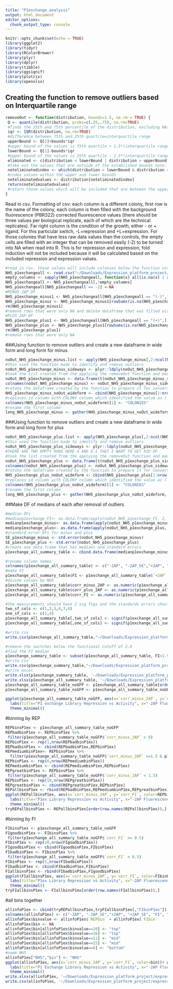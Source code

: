 ```yaml
---
title: "P1exchange_analysis"
output: html_document
editor_options: 
  chunk_output_type: console
---
```


```r
knitr::opts_chunk$set(echo = TRUE)
library(ggplot2)
library(tidyr)
library(RColorBrewer)
library(plyr)
library(dplyr)
library(tibble)
library(ggsignif)
library(plotrix)
library(openxlsx)
```

## Creating the function to remove outliers based on Interquartile range
```r
removeOut <- function(distribution, bounds=1.5, na.rm = TRUE) {
 Q <- quantile(distribution, probs=c(.25,.75), na.rm=TRUE) 
 #finds the 25th and 75th percentile of the distribution, excluding NAs
 iqr <- IQR(distribution, na.rm=TRUE)
 #difference between 75th and 25th quartile=interquartile range
 upperBound <- Q[2]+bounds*iqr
 #upper bound of the values is 75th quartile + 1.5*(interquartile range) note: that 1.5 can be varied by changing bound
 lowerBound <- Q[1]-bounds*iqr
 #upper bound of the values is 25th quartile - 1.5*(interquartile range)
 eliminated <- c(distribution < lowerBound | distribution > upperBound)
 #take out the values that are outside of the established bounds note: that 1.5 can be varied by changing bound
 noteliminatedindex <- which(distribution > lowerBound & distribution < upperBound)
 #index values within the upper and lower bounds
 noteliminatedvalues <- distribution[noteliminatedindex]
 return(noteliminatedvalues)
 #return those values which will be included that are between the upper and lower bounds 
}
```

Read in csv.
Formatting of csv: each column is a different colony, first row is the name of the colony, each column is then filled with the background fluorescence (PBR322) corrected fluorescence values (there should be three values per biological replicate, each of which are the technical replicates). Far right column is the condition of the growth, either - or + ligand. For this particular switch, -L=repression and +L=expression. For those colonies that have less raw data values than the controls, the empty cells are filled with an integer that can be removed easily (-2) to be turned into NA when read into R. 
This is for repression and expression, fold induction will not be included because it will be calculated based on the included repression and expression values.
```r
#read in csv, these values will include colonies below the function cut off which has been defined here as 2.0
NH5_p1exchangeall <- read.csv("~/Downloads/Expression_platform_project/expression_platform_files/P1exchange_data.csv", header=T)
empty_columns <- sapply(NH5_p1exchangeall, function(x) all(is.na(x) | x==""))
NH5_p1exchangeall <- NH5_p1exchangeall[,!empty_columns]
NH5_p1exchangeall[NH5_p1exchangeall == -2] <-NA
#MINUS 2AP DF
NH5_p1exchange_minus1 <- NH5_p1exchangeall[NH5_p1exchangeall == "(-)",]
NH5_p1exchange_minus <- NH5_p1exchange_minus1[rowSums(is.na(NH5_p1exchange_minus1)) !=ncol(NH5_p1exchange_minus1),]
rm(NH5_p1exchange_minus1)
#remove rows that were only NA and delete dataframe that was filled with NA only columns
#PLUS 2AP DF
NH5_p1exchange_plus1 <- NH5_p1exchangeall[NH5_p1exchangeall == "(+)",]
NH5_p1exchange_plus <- NH5_p1exchange_plus1[rowSums(is.na(NH5_p1exchange_plus1)) !=ncol(NH5_p1exchange_plus1),]
rm(NH5_p1exchange_plus1)
#remove rows that were only NA 
```

###Using function to remove outliers and create a new dataframe in wide form and long form for minus
```r
noOut_NH5_p1exchange_minus.list <- apply(NH5_p1exchange_minus[,2:ncol(NH5_p1exchange_minus)], 2, removeOut, na.rm=TRUE)
#this used the function made to identify and remove outliers 
noOut_NH5_p1exchange_minus_sideways <- plyr::ldply(noOut_NH5_p1exchange_minus.list, rbind)
#took the list created from the applying the removeOut function and made it into a dataframe 
noOut_NH5_p1exchange_minus <- data.frame(t(noOut_NH5_p1exchange_minus_sideways[-1]))
colnames(noOut_NH5_p1exchange_minus) <- noOut_NH5_p1exchange_minus_sideways[,1]
#rotate the dataframe created by the function to prepare it for converting to long form 
NH5_p1exchange_minus_noOut_wideform <- cbind(NH5_p1exchange_minus[1:nrow(noOut_NH5_p1exchange_minus),1], noOut_NH5_p1exchange_minus[,1:ncol(noOut_NH5_p1exchange_minus)])
#replaces id column with COLONY column which identified the value as (-) or (+)
colnames(NH5_p1exchange_minus_noOut_wideform)[1] <- "COLONIES"
#rename the first column 
long_NH5_p1exchange_minus <- gather(NH5_p1exchange_minus_noOut_wideform, Colony_Name, Fluorescence, -COLONIES)
```

###Using function to remove outliers and create a new dataframe in wide form and long form for plus
```r

noOut_NH5_p1exchange_plus.list <- apply(NH5_p1exchange_plus[,2:ncol(NH5_p1exchange_plus)], 2, removeOut, na.rm=TRUE)
#this used the function made to identify and remove outliers 
noOut_NH5_p1exchange_plus_sideways <- plyr::ldply(noOut_NH5_p1exchange_plus.list, rbind)
#THERE ARE TWO EMPTY ROWS HERE X AND X.1 THAT I WANT TO GET RID OF 
#took the list created from the applying the removeOut function and made it into a dataframe 
noOut_NH5_p1exchange_plus <- data.frame(t(noOut_NH5_p1exchange_plus_sideways[-1]))
colnames(noOut_NH5_p1exchange_plus) <- noOut_NH5_p1exchange_plus_sideways[,1]
#rotate the dataframe created by the function to prepare it for converting to long form 
NH5_p1exchange_plus_noOut_wideform <- cbind(NH5_p1exchange_plus[1:nrow(noOut_NH5_p1exchange_plus),1], noOut_NH5_p1exchange_plus[,1:ncol(noOut_NH5_p1exchange_plus)])
#replaces id column with COLONY column which identified the value as (-) or (+)
colnames(NH5_p1exchange_plus_noOut_wideform)[1] <- "COLONIES"
#rename the first column 
long_NH5_p1exchange_plus <- gather(NH5_p1exchange_plus_noOut_wideform, Colony_Name, Fluorescence, -COLONIES)
```

##Make DF of medians of each after removal of outliers 
```r
#median DFs
#medianp1exchange_FI<- as.data.frame(apply(noOut_NH5_p1exchange_FI, 2, median, na.rm=TRUE))
medianp1exchange_minus<- as.data.frame(apply(noOut_NH5_p1exchange_minus, 2, median, na.rm=TRUE))
medianp1exchange_plus<- as.data.frame(apply(noOut_NH5_p1exchange_plus, 2, median, na.rm=TRUE))
#standard error DFs for minus and plus
SE_p1exchange_minus <- std.error(noOut_NH5_p1exchange_minus)
SE_p1exchange_plus <- std.error(noOut_NH5_p1exchange_plus)
#create one data frame that has medians and standard errors
p1exchange_all_summary_table <- cbind.data.frame(medianp1exchange_minus, SE_p1exchange_minus, medianp1exchange_plus, SE_p1exchange_plus)

#rename column names
colnames(p1exchange_all_summary_table) <- c("-2AP", "-2AP_SE","+2AP", "+2AP_SE")
#make FI
p1exchange_all_summary_table$FI <- p1exchange_all_summary_table$`+2AP` / p1exchange_all_summary_table$`-2AP`
#divide values by NH5
p1exchange_all_summary_table$corr_minus_2AP <- as.numeric(p1exchange_all_summary_table$'-2AP')/p1exchange_all_summary_table[c("NH5"),c("-2AP")]
p1exchange_all_summary_table$corr_plus_2AP <- as.numeric(p1exchange_all_summary_table$'+2AP')/p1exchange_all_summary_table[c("NH5"),c("+2AP")]
p1exchange_all_summary_table$corr_FI <- as.numeric(p1exchange_all_summary_table$FI)/p1exchange_all_summary_table[c("NH5"),c("FI")]

#the measurements should have 2 sig figs and the standards errors should have 1 sig fig
two_sf_cols <- c(1,3,5,6,7,8)
one_sf_cols <- c(2,4)
p1exchange_all_summary_table[,two_sf_cols] <- signif(p1exchange_all_summary_table[,two_sf_cols],2)
p1exchange_all_summary_table[,one_sf_cols] <- signif(p1exchange_all_summary_table[,one_sf_cols],1)

#write csv
write.csv(p1exchange_all_summary_table,"~/Downloads/Expression_platform_project/expression_platform_files/analysis/output_files/p1exchange/p1exchange_all_summary_table.csv", row.names = TRUE)

#remove the switches below the functional cutoff of 2.0
#find the FI median
p1exchange_summary_table <- subset(p1exchange_all_summary_table, FI>1.9)
#write csv
write.csv(p1exchange_summary_table,"~/Downloads/Expression_platform_project/expression_platform_files/analysis/output_files/p1exchange/p1exchange_summary_table.csv", row.names = TRUE)
#write excel
write.xlsx(p1exchange_summary_table, '~/Downloads/Expression_platform_project/expression_platform_files/analysis/output_files/p1exchange/p1exchange_summary_table.xlsx', rowNames = TRUE)
write.xlsx(p1exchange_all_summary_table, '~/Downloads/Expression_platform_project/expression_platform_files/analysis/output_files/p1exchange/p1exchange_all_summary_table.xlsx', rowNames = TRUE)
p1exchange_all_summary_table_noGFP <- p1exchange_all_summary_table[order(row.names(p1exchange_all_summary_table)),]
p1exchange_all_summary_table_noGFP <- p1exchange_all_summary_table_noGFP[-(1),]

ggplot(p1exchange_all_summary_table_noGFP, aes(x=`corr_minus_2AP`, y=`corr_FI`))+ geom_point(size=2, alpha=1, show.legend = FALSE)+
  labs(title="P1 exchange Library Repression vs Activity", x="-2AP Fluorescence", y="Fold Induction")+
  theme_minimal()
```

#binning by REP
```r
REPbinsP1ex <- p1exchange_all_summary_table_noGFP
REPbadbinP1ex <- REPbinsP1ex %>% 
 filter(p1exchange_all_summary_table_noGFP$`corr_minus_2AP` > 9)
REPbinP1ex <- rep(1,nrow(REPbadbinP1ex))
REPbadbinP1ex <- cbind(REPbadbinP1ex,REPbinP1ex)
REPmediumbinP1ex<- REPbinsP1ex %>% 
  filter(p1exchange_all_summary_table_noGFP$`corr_minus_2AP` >=1.5 & p1exchange_all_summary_table_noGFP$`corr_minus_2AP` <=9)
REPbinP1ex <- rep(6,nrow(REPmediumbinP1ex))
REPmediumbinP1ex <- cbind(REPmediumbinP1ex,REPbinP1ex)
REPgreatbinP1ex <- REPbinsP1ex %>% 
 filter(p1exchange_all_summary_table_noGFP$`corr_minus_2AP` < 1.5)
REPbinP1ex <- rep(10,nrow(REPgreatbinP1ex))
REPgreatbinP1ex <- cbind(REPgreatbinP1ex,REPbinP1ex)
REPallbinsP1ex <- rbind(REPbadbinP1ex,REPmediumbinP1ex,REPgreatbinP1ex)
ggplot(REPallbinsP1ex, aes(x=`corr_minus_2AP`, y=`corr_FI`, color=REPbinP1ex))+ geom_point(size=2, alpha=1, show.legend = FALSE)+
  labs(title="P1ex Library Repression vs Activity", x="-2AP Fluorescence", y="Fold Induction")+
  theme_minimal()
tryREPallbinsP1ex <- REPallbinsP1ex[order(row.names(REPallbinsP1ex)),]
```

#binning by FI
```r
FIbinsP1ex <- p1exchange_all_summary_table_noGFP
FIgoodbinP1ex <- FIbinsP1ex %>% 
 filter(p1exchange_all_summary_table_noGFP$`corr_FI` >= 0.5)
FIbinP1ex <- rep(10,nrow(FIgoodbinP1ex))
FIgoodbinP1ex <- cbind(FIgoodbinP1ex,FIbinP1ex)
FIbadbinP1ex <- FIbinsP1ex %>% 
 filter(p1exchange_all_summary_table_noGFP$`corr_FI` < 0.5)
FIbinP1ex <- rep(5,nrow(FIbadbinP1ex))
FIbadbinP1ex <- cbind(FIbadbinP1ex,FIbinP1ex)
FIallbinsP1ex <- rbind(FIbadbinP1ex,FIgoodbinP1ex)
ggplot(FIallbinsP1ex, aes(x=`corr_minus_2AP`, y=`corr_FI`, color=FIbinP1ex))+ geom_point(size=2, alpha=1, show.legend = FALSE)+
  labs(title="P1ex Library Repression vs Activity", x="-2AP Fluorescence", y="Fold Induction")+
  theme_minimal()
tryFIallbinsP1ex <- FIallbinsP1ex[order(row.names(FIallbinsP1ex)),]
```
#all bins together
```r
allinfoP1ex <- cbind(tryREPallbinsP1ex,tryFIallbinsP1ex[,"FIbinP1ex"])
colnames(allinfoP1ex) <- c("-2AP", "-2AP_SE","+2AP", "+2AP_SE", "FI", "corr_minus_2AP", "corr_plus_2AP", "corr_FI", "REPbin", "FIbin")
allinfoP1ex$binvalue <- allinfoP1ex$`REPbin` + allinfoP1ex$`FIbin`
allinfoP1ex$bin <- NA
allinfoP1ex$bin[allinfoP1ex$binvalue==20] <- "top"
allinfoP1ex$bin[allinfoP1ex$binvalue==16] <- "top"
allinfoP1ex$bin[allinfoP1ex$binvalue==11] <- "mid"
allinfoP1ex$bin[allinfoP1ex$binvalue==15] <- "mid"
allinfoP1ex$bin[allinfoP1ex$binvalue==6] <- "bottom"
#name NH5
allinfoP1ex["NH5","bin"] <- "NH5"
ggplot(allinfoP1ex, aes(x=`corr_minus_2AP`, y=`corr_FI`, color=bin))+ geom_point(size=2, alpha=1, show.legend = FALSE)+
  labs(title="P1 Exchange Library Repression vs Activity", x="-2AP Fluorescence", y="Fold Induction")+
  theme_minimal()
write.xlsx(allinfoP1ex, '~/Downloads/Expression_platform_project/expression_platform_files/analysis/output_files/P1exchange/P1exchange_binning.xlsx', rowNames = TRUE)
write.csv(allinfoP1ex, '~/Downloads/Expression_platform_project/expression_platform_files/analysis/output_files/P1exchange/P1exchange_binning.csv', row.names = TRUE)
```
